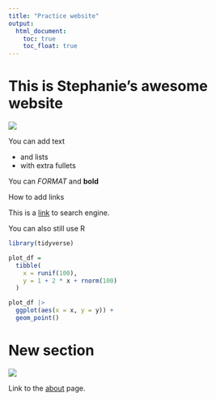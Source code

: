 ```yaml
---
title: "Practice website"
output: 
  html_document:
    toc: true
    toc_float: true
---
```


# This is Stephanie's awesome website

![](https://media.giphy.com/media/drXGoW1iudhKw/giphy.gif)

You can add text

* and lists
* with extra fullets

You can *FORMAT* and **bold**


How to add links

This is a [link](https://www.google.com/) to search engine.


You can also still use R

```r
library(tidyverse)

plot_df =
  tibble(
    x = runif(100),
    y = 1 + 2 * x + rnorm(100)
  )

plot_df |> 
  ggplot(aes(x = x, y = y)) +
  geom_point()

```

# New section

![](images/ted.jpg)

Link to the [about](about.html) page.





